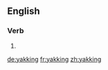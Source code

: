 ==English==

===Verb===
{{head|en|present participle}}

# {{present participle of|yak|lang=en}}

[[de:yakking]]
[[fr:yakking]]
[[zh:yakking]]
